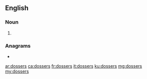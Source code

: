 ==English==

===Noun===
{{head|en|noun plural form}}

# {{plural of|dosser|lang=en}}

===Anagrams===
* {{l|en|drosses}}

[[ar:dossers]]
[[ca:dossers]]
[[fr:dossers]]
[[it:dossers]]
[[ku:dossers]]
[[mg:dossers]]
[[my:dossers]]